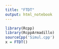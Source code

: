 ```yaml
---
title: "FTDT"
output: html_notebook
---
```




```r
library(Rcpp)
library(RcppArmadillo)
sourceCpp('Simul.cpp')
x = FTDT()

```

